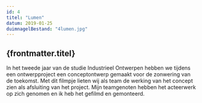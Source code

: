 ```yaml
---
id: 4
titel: "Lumen"
datum: 2019-01-25
duimnagelBestand: "4lumen.jpg"
---
```



## {frontmatter.titel}

In het tweede jaar van de studie Industrieel Ontwerpen hebben we tijdens een ontwerpproject een conceptontwerp gemaakt voor de zonwering van de toekomst. Met dit filmpje lieten wij als team de werking van het concept zien als afsluiting van het project. Mijn teamgenoten hebben het acteerwerk op zich genomen en ik heb het gefilmd en gemonteerd.

<Youtube titel="Hoi" youtubeId="Kmpw6d5DVNg" />
